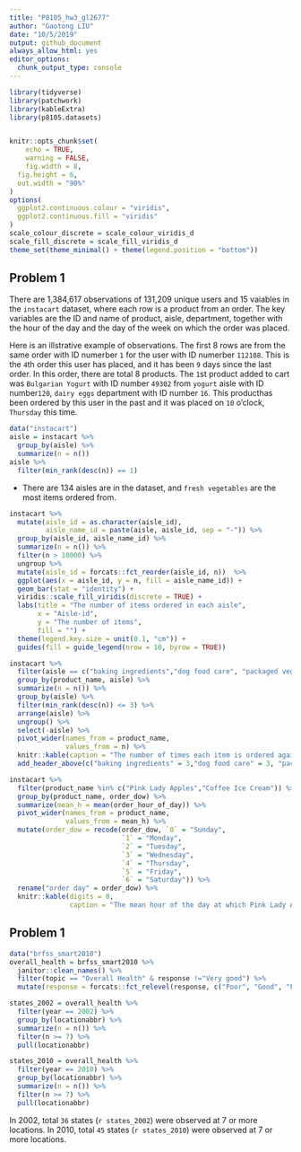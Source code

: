 ```yaml
---
title: "P8105_hw3_gl2677"
author: "Gaotong LIU"
date: "10/5/2019"
output: github_document
always_allow_html: yes
editor_options: 
  chunk_output_type: console
---
```


```r
library(tidyverse)
library(patchwork)
library(kableExtra)
library(p8105.datasets)


knitr::opts_chunk$set(
	echo = TRUE,
	warning = FALSE,
	fig.width = 8, 
  fig.height = 6,
  out.width = "90%"
)
options(
  ggplot2.continuous.colour = "viridis",
  ggplot2.continuous.fill = "viridis"
)
scale_colour_discrete = scale_colour_viridis_d
scale_fill_discrete = scale_fill_viridis_d
theme_set(theme_minimal() + theme(legend.position = "bottom"))

```

## Problem 1
There are 1,384,617 observations of 131,209 unique users and 15 vaiables in the `instacart` dataset, where each row is a product from an order. The key variables are the ID and name of product, aisle, department, together with the hour of the day and the day of the week on which the order was placed.

Here is an illstrative example of observations. The first 8 rows are from the same order with ID numerber `1` for the user with ID numerber `112108`. This is the `4`th order this user has placed, and it has been `9` days since the last order. In this order, there are total 8 products. The `1`st product added to cart was `Bulgarian Yogurt` with ID number `49302` from `yogurt` aisle with ID number`120`, `dairy eggs` department with ID number `16`. This producthas been ordered by this user in the past and it was placed on `10` o'clock, `Thursday` this time. 

```r
data("instacart")
aisle = instacart %>% 
  group_by(aisle) %>% 
  summarize(n = n()) 
aisle %>% 
  filter(min_rank(desc(n)) == 1)
```

* There are 134 aisles are in the dataset, and `fresh vegetables` are the most items ordered from. 

```r
instacart %>% 
  mutate(aisle_id = as.character(aisle_id),
         aisle_name_id = paste(aisle, aisle_id, sep = "-")) %>% 
  group_by(aisle_id, aisle_name_id) %>% 
  summarize(n = n()) %>% 
  filter(n > 10000) %>% 
  ungroup %>% 
  mutate(aisle_id = forcats::fct_reorder(aisle_id, n))  %>% 
  ggplot(aes(x = aisle_id, y = n, fill = aisle_name_id)) +
  geom_bar(stat = "identity") +
  viridis::scale_fill_viridis(discrete = TRUE) +
  labs(title = "The number of items ordered in each aisle",
       x = "Aisle-id",
       y = "The number of items",
       fill = "") +
  theme(legend.key.size = unit(0.1, "cm")) +
  guides(fill = guide_legend(nrow = 10, byrow = TRUE))
```

```r
instacart %>% 
  filter(aisle == c("baking ingredients","dog food care", "packaged vegetables fruits")) %>%
  group_by(product_name, aisle) %>% 
  summarize(n = n()) %>% 
  group_by(aisle) %>% 
  filter(min_rank(desc(n)) <= 3) %>%
  arrange(aisle) %>% 
  ungroup() %>%
  select(-aisle) %>% 
  pivot_wider(names_from = product_name,
              values_from = n) %>% 
  knitr::kable(caption = "The number of times each item is ordered against the three most popular items in each aisle.") %>% 
  add_header_above(c("baking ingredients" = 3,"dog food care" = 3, "packaged vegetables fruits" = 3))
```

```r
instacart %>% 
  filter(product_name %in% c("Pink Lady Apples","Coffee Ice Cream")) %>%
  group_by(product_name, order_dow) %>% 
  summarize(mean_h = mean(order_hour_of_day)) %>% 
  pivot_wider(names_from = product_name,
              values_from = mean_h) %>% 
  mutate(order_dow = recode(order_dow, `0` = "Sunday",
                            `1` = "Monday",
                            `2` = "Tuesday",
                            `3` = "Wednesday",
                            `4` = "Thursday",
                            `5` = "Friday",
                            `6` = "Saturday")) %>% 
  rename("order day" = order_dow) %>% 
  knitr::kable(digits = 0,
               caption = "The mean hour of the day at which Pink Lady Apples and Coffee Ice Cream are ordered on each day of the week")

```

## Problem 1
```r
data("brfss_smart2010")
overall_health = brfss_smart2010 %>% 
  janitor::clean_names() %>% 
  filter(topic == "Overall Health" & response !="Very good") %>% 
  mutate(response = forcats::fct_relevel(response, c("Poor", "Good", "Fair", "Excellent"))) 
```

```r
states_2002 = overall_health %>% 
  filter(year == 2002) %>% 
  group_by(locationabbr) %>% 
  summarize(n = n()) %>% 
  filter(n >= 7) %>% 
  pull(locationabbr)

states_2010 = overall_health %>% 
  filter(year == 2010) %>% 
  group_by(locationabbr) %>% 
  summarize(n = n()) %>% 
  filter(n >= 7) %>% 
  pull(locationabbr)
```
In 2002, total `36` states (``r states_2002``) were observed at 7 or more locations. In 2010, total `45` states (``r states_2010``) were observed at 7 or more locations. 
